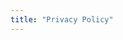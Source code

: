 ```yaml
---
title: "Privacy Policy"
---
```


<div class="itrk-legaltext" data-itrk-legaltext-url="https://itrk.legal/ZBT.99.TK8-iframe.html"></div>
<script src="https://www.it-recht-kanzlei.de/js/itrk-legaltext.js"></script>